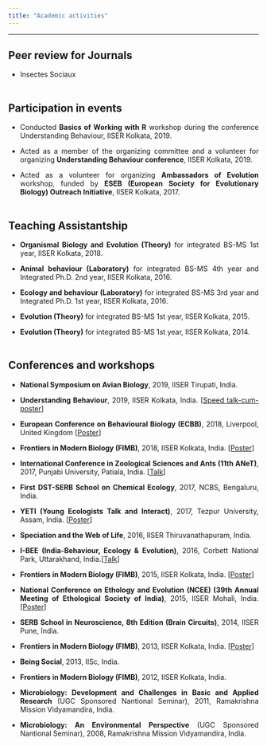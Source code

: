 ```yaml
---
title: "Academic activities"
---
```


<style>
body {
text-align: justify}
</style>

----
## Peer review for Journals

* Insectes Sociaux
<br><br>

## Participation in events

* Conducted **Basics of Working with R** workshop during the conference Understanding Behaviour, IISER Kolkata, 2019.

* Acted as a member of the organizing committee and a volunteer for organizing **Understanding Behaviour conference**, IISER Kolkata, 2019.

* Acted as a volunteer for organizing **Ambassadors of Evolution** workshop, funded by **ESEB (European Society for Evolutionary Biology) Outreach Initiative**, IISER Kolkata, 2017.
<br><br>

## Teaching Assistantship

* **Organismal Biology and Evolution (Theory)** for integrated BS-MS 1st year, IISER Kolkata, 2018.

* **Animal behaviour (Laboratory)** for integrated BS-MS 4th year and Integrated Ph.D. 2nd year, IISER Kolkata, 2016.

* **Ecology and behaviour (Laboratory)** for integrated BS-MS 3rd year and Integrated Ph.D. 1st year, IISER Kolkata, 2016.

* **Evolution (Theory)** for integrated BS-MS 1st year, IISER Kolkata, 2015.

* **Evolution (Theory)** for integrated BS-MS 1st year, IISER Kolkata, 2014.
<br><br>

## Conferences and workshops

* **National Symposium on Avian Biology**, 2019, IISER Tirupati, India.

* **Understanding Behaviour**, 2019, IISER Kolkata, India. [<a href='docs/understanding_behaviour_2019_poster.pdf' target='_blank'>Speed talk-cum-poster</a>]

* **European Conference on Behavioural Biology (ECBB)**, 2018, Liverpool, United Kingdom [<a href='docs/ECBB_2018_poster.pdf' target='_blank'>Poster</a>]

* **Frontiers in Modern Biology (FIMB)**, 2018, IISER Kolkata, India. [<a href='docs/FIMB_2018_Poster.pdf' target='_blank'>Poster</a>]

* **International Conference in Zoological Sciences and Ants (11th ANeT)**, 2017, Punjabi University, Patiala, India. [<a href='docs/ANET_2017_talk.pdf' target='_blank'>Talk</a>]

* **First DST-SERB School on Chemical Ecology**, 2017, NCBS, Bengaluru, India.

* **YETI (Young Ecologists Talk and Interact)**, 2017, Tezpur University, Assam, India. [<a href='docs/YETI_2017_poster.pdf' target='_blank'>Poster</a>]

* **Speciation and the Web of Life**, 2016, IISER Thiruvanathapuram, India.

* **I-BEE (India-Behaviour, Ecology & Evolution)**, 2016, Corbett National Park, Uttarakhand, India.[<a href='docs/IBEE_2016_talk.pdf' target='_blank'>Talk</a>]

* **Frontiers in Modern Biology (FIMB)**, 2015, IISER Kolkata, India. [<a  href='docs/NCEE_2015_poster.pdf' target='_blank'>Poster</a>]

* **National Conference on Ethology and Evolution (NCEE) (39th Annual Meeting of Ethological Society of India)**, 2015, IISER Mohali, India. [<a  href='docs/NCEE_2015_poster.pdf' target='_blank'>Poster</a>]

* **SERB School in Neuroscience, 8th Edition (Brain Circuits)**, 2014, IISER Pune, India.

* **Frontiers in Modern Biology (FIMB)**, 2013, IISER Kolkata, India. [<a href='docs/FIMB_2013_poster.pdf' target='_blank'>Poster</a>]

* **Being Social**, 2013, IISc, India.

* **Frontiers in Modern Biology (FIMB)**, 2012, IISER Kolkata, India.

* **Microbiology: Development and Challenges in Basic and Applied Research** (UGC Sponsored Nantional Seminar), 2011, Ramakrishna Mission Vidyamandira, India.

* **Microbiology: An Environmental Perspective** (UGC Sponsored Nantional Seminar), 2008, Ramakrishna Mission Vidyamandira, India.
